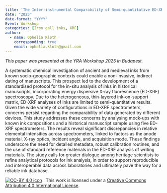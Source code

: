 ```yaml
---
title: 'The Inter-instrumental Comparability of Semi-quantitative ED-XRF Analyses of Iron Gall Inks'
date: "2025"
date-format: "YYYY"
Event: Workshop
categories: [Iron gall inks, XRF]
author: 
  - name: Ophelia Kloth
    corresponding: true
    email: ophelia.kloth@gmail.com
---
```


*This paper was presented at the YRA Workshop 2025 in Budapest.*

A systematic chemical investigation of ancient and medieval inks from known socio-geographic contexts could enable a non-invasive, indirect dating of manuscripts. This prospect led to the development of a standardised protocol for the in-situ analysis of inks in historical manuscripts, incorporating energy dispersive X-ray fluorescence (ED-XRF) spectroscopy. Due to the heterogeneous, thin-layered ink-on-support matrix, ED-XRF analyses of inks are limited to semi-quantitative results. Given the wide variety of configurations in ED-XRF spectrometers, concerns persist regarding the comparability of data generated by different devices. This study addresses these concerns by analysing mock-ups with known ink compositions and a historical manuscript sample using five ED-XRF spectrometers. The results reveal significant discrepancies in relative elemental intensities across spectrometers, linked to factors as the anode material, X-ray optics, incident angle, and acquisition mode. These findings underscore the need for detailed metadata, robust calibration routines, and the use of standard reference materials in the ED-XRF analysis of writing materials. The study calls for greater dialogue among heritage scientists to refine analytical protocols for ink analysis, in order to support reproducible and interoperable data across laboratories and ultimately pave the way for a reliable ink database.

[![CC-BY 4.0 icon](https://i.creativecommons.org/l/by/4.0/88x31.png)](http://creativecommons.org/licenses/by/4.0/)&nbsp;&nbsp; This work is licensed under a [Creative Commons Attribution 4.0 International License](https://creativecommons.org/licenses/by/4.0/). 
